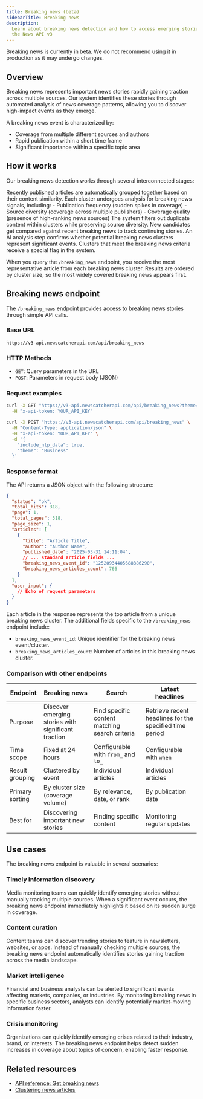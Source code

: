 ```yaml
---
title: Breaking news (beta)
sidebarTitle: Breaking news
description:
  Learn about breaking news detection and how to access emerging stories through
  the News API v3
---
```


<Warning>
  Breaking news is currently in beta. We do not recommend using it in production
  as it may undergo changes.
</Warning>

## Overview

Breaking news represents important news stories rapidly gaining traction across
multiple sources. Our system identifies these stories through automated analysis
of news coverage patterns, allowing you to discover high-impact events as they
emerge.

A breaking news event is characterized by:

- Coverage from multiple different sources and authors
- Rapid publication within a short time frame
- Significant importance within a specific topic area

## How it works

Our breaking news detection works through several interconnected stages:

<Steps>
  <Step title="Clustering">
    Recently published articles are automatically grouped together based on
    their content similarity.
  </Step>
  <Step title="Validation">
    Each cluster undergoes analysis for breaking news signals, including: 
    - Publication frequency (sudden spikes in coverage) 
    - Source diversity (coverage across multiple publishers) 
    - Coverage quality (presence of high-ranking news sources)
  </Step>
  <Step title="Deduplication">
    The system filters out duplicate content within clusters while preserving
    source diversity.
  </Step>
  <Step title="Historical Analysis">
    New candidates get compared against recent breaking news to track continuing
    stories.
  </Step>
  <Step title="AI Evaluation">
    An AI analysis step confirms whether potential breaking news clusters
    represent significant events.
  </Step>
  <Step title="Classification">
    Clusters that meet the breaking news criteria receive a special flag in the
    system.
  </Step>
</Steps>

When you query the `/breaking_news` endpoint, you receive the most
representative article from each breaking news cluster. Results are ordered by
cluster size, so the most widely covered breaking news appears first.

## Breaking news endpoint

The `/breaking_news` endpoint provides access to breaking news stories through
simple API calls.

### Base URL

```
https://v3-api.newscatcherapi.com/api/breaking_news
```

### HTTP Methods

- `GET`: Query parameters in the URL
- `POST`: Parameters in request body (JSON)

### Request examples

<CodeGroup>

```bash GET
curl -X GET "https://v3-api.newscatcherapi.com/api/breaking_news?theme=Business&include_nlp_data=true" \
  -H "x-api-token: YOUR_API_KEY"
```

```bash POST
curl -X POST "https://v3-api.newscatcherapi.com/api/breaking_news" \
  -H "Content-Type: application/json" \
  -H "x-api-token: YOUR_API_KEY" \
  -d '{
    "include_nlp_data": true,
    "theme": "Business"
  }'
```

</CodeGroup>

### Response format

The API returns a JSON object with the following structure:

```json
{
  "status": "ok",
  "total_hits": 318,
  "page": 1,
  "total_pages": 318,
  "page_size": 1,
  "articles": [
    {
      "title": "Article Title",
      "author": "Author Name",
      "published_date": "2025-03-31 14:11:04",
      // ... standard article fields ...
      "breaking_news_event_id": "12520934405688386290",
      "breaking_news_articles_count": 766
    }
  ],
  "user_input": {
    // Echo of request parameters
  }
}
```

Each article in the response represents the top article from a unique breaking
news cluster. The additional fields specific to the `/breaking_news` endpoint
include:

- `breaking_news_event_id`: Unique identifier for the breaking news
  event/cluster.
- `breaking_news_articles_count`: Number of articles in this breaking news
  cluster.

### Comparison with other endpoints

| Endpoint        | Breaking news                                       | Search                                         | Latest headlines                                        |
| --------------- | --------------------------------------------------- | ---------------------------------------------- | ------------------------------------------------------- |
| Purpose         | Discover emerging stories with significant traction | Find specific content matching search criteria | Retrieve recent headlines for the specified time period |
| Time scope      | Fixed at 24 hours                                   | Configurable with `from_` and `to_`            | Configurable with `when`                                |
| Result grouping | Clustered by event                                  | Individual articles                            | Individual articles                                     |
| Primary sorting | By cluster size (coverage volume)                   | By relevance, date, or rank                    | By publication date                                     |
| Best for        | Discovering important new stories                   | Finding specific content                       | Monitoring regular updates                              |

## Use cases

The breaking news endpoint is valuable in several scenarios:

### Timely information discovery

Media monitoring teams can quickly identify emerging stories without manually
tracking multiple sources. When a significant event occurs, the breaking news
endpoint immediately highlights it based on its sudden surge in coverage.

### Content curation

Content teams can discover trending stories to feature in newsletters, websites,
or apps. Instead of manually checking multiple sources, the breaking news
endpoint automatically identifies stories gaining traction across the media
landscape.

### Market intelligence

Financial and business analysts can be alerted to significant events affecting
markets, companies, or industries. By monitoring breaking news in specific
business sectors, analysts can identify potentially market-moving information
faster.

### Crisis monitoring

Organizations can quickly identify emerging crises related to their industry,
brand, or interests. The breaking news endpoint helps detect sudden increases in
coverage about topics of concern, enabling faster response.


## Related resources

- [API reference: Get breaking news](/v3/api-reference/endpoints/breaking-news/retrieve-breaking-news-get)
- [Clustering news articles](/v3/documentation/guides-and-concepts/clustering-news-articles)